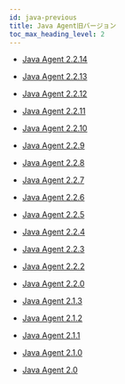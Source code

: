 ```yaml
---
id: java-previous
title: Java Agent旧バージョン
toc_max_heading_level: 2
---
```


-   [Java Agent 2.2.14](java-2_2_14)

-   [Java Agent 2.2.13](java-2_2_13)

-   [Java Agent 2.2.12](java-2_2_12)

-   [Java Agent 2.2.11](java-2_2_11)

-   [Java Agent 2.2.10](java-2_2_10)

-   [Java Agent 2.2.9](java-2_2_9)

-   [Java Agent 2.2.8](java-2_2_8)

-   [Java Agent 2.2.7](java-2_2_7)

-   [Java Agent 2.2.6](java-2_2_6)

-   [Java Agent 2.2.5](java-2_2_5)

-   [Java Agent 2.2.4](java-2_2_4)

-   [Java Agent 2.2.3](java-2_2_3)

-   [Java Agent 2.2.2](java-2_2_2)

-   [Java Agent 2.2.0](java-2_2_0)

-   [Java Agent 2.1.3](java-2_1_3)

-   [Java Agent 2.1.2](java-2_1_2)

-   [Java Agent 2.1.1](java-2_1_1)

-   [Java Agent 2.1.0](java-2_1_0)

-   [Java Agent 2.0](java-2_0)
